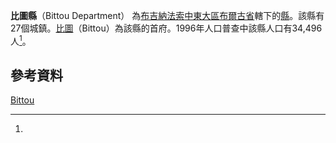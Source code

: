 {{Infobox settlement
|name = 比圖縣
|settlement_type = [[布爾古省|布爾古省]][[縣_(布基納法索)|縣份]]
|native_name = Bittou Department
|nickname = 
|image_skyline = 
|image_size = 
|image_caption =
|image_flag = 
|image_seal = 
|seal_size =
|image_map = 
|map_caption = 
|pushpin_map = Burkina Faso
|pushpin_map_caption = 比圖縣在布吉納法索的位置
|coordinates_region = 
|subdivision_type = 國家
|subdivision_name = {{flag|Burkina Faso}}
|subdivision_type1 = 大區
|subdivision_name1 = [[中東大區_(布基納法索)|中東大區]]
|subdivision_type2 = [[布吉納法索行政區劃|省]]
|subdivision_name2 = [[布爾古省|布爾古省]]
|subdivision_type3 = 首府
|subdivision_name3 = [[比圖_(布吉納法索)|比圖]]
|leader_title = 
|leader_name = 
|established_title = 
|established_date = 
|area_total_km2 = 
|population_as_of = 1996
|population_footnotes =<ref name=IC>[http://www.inforoute-communale.gov.bf/list_vill/centre_est.htm Burkinabé government inforoute communale] {{webarchive|url=https://web.archive.org/web/20081011095259/http://www.inforoute-communale.gov.bf/list_vill/centre_est.htm |date=2008-10-11 }}</ref>
|population_total = 34,496
|population_density_km2 =
|population_blank1_title = 民族
|population_blank1 = 
|timezone =GMT
|coordinates_display = inline,title
|utc_offset = +0
|latd=11
|latm=16
|lats=00
|latNS=N
|longd=0
|longm=18
|longs=00
|longEW=W
|website = 
}}

'''比圖縣'''（Bittou Department） 為[[布吉納法索|布吉納法索]][[中東大區_(布基納法索)|中東大區]][[布爾古省|布爾古省]]轄下的[[縣_(布吉納法索)|縣]]。該縣有27個城鎮。[[比圖_(布吉納法索)|比圖]]（Bittou）為該縣的首府。1996年人口普查中該縣人口有34,496人<ref name=IC/>。

==參考資料==
{{Reflist}}

{{Boulgou}}

[[Category:布爾古省縣份|Bittou]]

{{BurkinaFaso-geo-stub}}